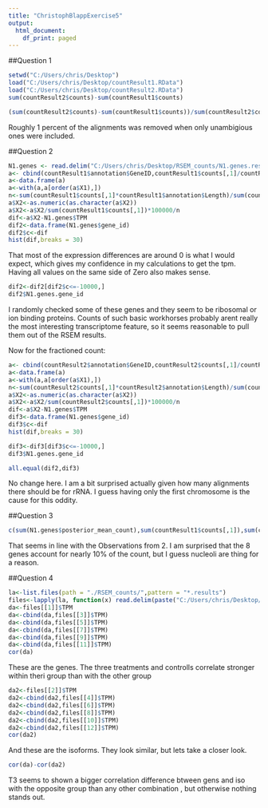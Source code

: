 ---
title: "ChristophBlappExercise5"
output:
  html_document:
    df_print: paged
---


##Question 1
```{r}
setwd("C:/Users/chris/Desktop")
load("C:/Users/chris/Desktop/countResult1.RData")
load("C:/Users/chris/Desktop/countResult2.RData")
sum(countResult2$counts)-sum(countResult1$counts)
```
```{r}
(sum(countResult2$counts)-sum(countResult1$counts))/sum(countResult2$counts)
```

Roughly 1 percent of the alignments was removed when only unambigious ones were included.

##Question 2
```{r}
N1.genes <- read.delim("C:/Users/chris/Desktop/RSEM_counts/N1.genes.results")
a<- cbind(countResult1$annotation$GeneID,countResult1$counts[,1]/countResult1$annotation$Length)
a<-data.frame(a)
a<-with(a,a[order(a$X1),])
n<-sum(countResult1$counts[,1]*countResult1$annotation$Length)/sum(countResult1$counts[,1])
a$X2<-as.numeric(as.character(a$X2))
a$X2<-a$X2/sum(countResult1$counts[,1])*100000/n
dif<-a$X2-N1.genes$TPM
dif2<-data.frame(N1.genes$gene_id)
dif2$c<-dif
hist(dif,breaks = 30)
```
That most of the expression differences are around 0 is what I would expect, which gives my confidence in my calculations to get the tpm. Having all values on the same side of Zero also makes sense.
```{r}
dif2<-dif2[dif2$c<=-10000,]
dif2$N1.genes.gene_id
```
I randomly checked some of these genes and they seem to be ribosomal or ion binding proteins. Counts of such basic workhorses probably arent really the most interesting transcriptome feature, so it seems reasonable to pull them out of the RSEM results.

Now for the fractioned count:
```{r}
a<- cbind(countResult2$annotation$GeneID,countResult2$counts[,1]/countResult2$annotation$Length)
a<-data.frame(a)
a<-with(a,a[order(a$X1),])
n<-sum(countResult2$counts[,1]*countResult2$annotation$Length)/sum(countResult2$counts[,1])
a$X2<-as.numeric(as.character(a$X2))
a$X2<-a$X2/sum(countResult2$counts[,1])*100000/n
dif<-a$X2-N1.genes$TPM
dif3<-data.frame(N1.genes$gene_id)
dif3$c<-dif
hist(dif,breaks = 30)

```

```{r}
dif3<-dif3[dif3$c<=-10000,]
dif3$N1.genes.gene_id
```
```{r}
all.equal(dif2,dif3)
```
No change here. I am a bit surprised actually given how many alignments there should be for rRNA. I guess having only the first chromosome is the cause for this oddity.

##Question 3
```{r}
c(sum(N1.genes$posterior_mean_count),sum(countResult1$counts[,1]),sum(countResult2$counts[,1]))
```
That seems in line with the Observations from 2. I am surprised that the 8 genes account for nearly 10% of the count, but I guess nucleoli are thing for a reason.

##Question 4
```{r}
la<-list.files(path = "./RSEM_counts/",pattern = "*.results")
files<-lapply(la, function(x) read.delim(paste("C:/Users/chris/Desktop/RSEM_counts",x,sep = "/")))
da<-files[[1]]$TPM
da<-cbind(da,files[[3]]$TPM)
da<-cbind(da,files[[5]]$TPM)
da<-cbind(da,files[[7]]$TPM)
da<-cbind(da,files[[9]]$TPM)
da<-cbind(da,files[[11]]$TPM)
cor(da)
```
These are the genes.
The three treatments and controlls correlate stronger within theri group than with the other group
```{r}
da2<-files[[2]]$TPM
da2<-cbind(da2,files[[4]]$TPM)
da2<-cbind(da2,files[[6]]$TPM)
da2<-cbind(da2,files[[8]]$TPM)
da2<-cbind(da2,files[[10]]$TPM)
da2<-cbind(da2,files[[12]]$TPM)
cor(da2)
```
And these are the isoforms. They look similar, but lets take a closer look.
```{r}
cor(da)-cor(da2)
```
T3 seems to shown a bigger correlation difference btween gens and iso with the opposite group than any other combination , but otherwise nothing stands out.


